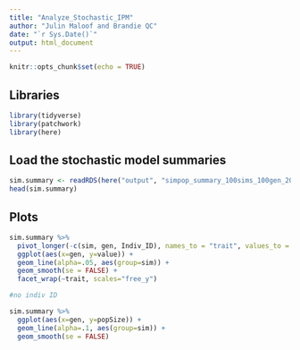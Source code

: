 ```yaml
---
title: "Analyze_Stochastic_IPM"
author: "Julin Maloof and Brandie QC"
date: "`r Sys.Date()`"
output: html_document
---
```


```r
knitr::opts_chunk$set(echo = TRUE)
```

## Libraries
```r
library(tidyverse)
library(patchwork)
library(here)
```

## Load the stochastic model summaries 
```r
sim.summary <- readRDS(here("output", "simpop_summary_100sims_100gen_2025-10-16.Rds")) 
head(sim.summary)
```

## Plots
```r
sim.summary %>%
  pivot_longer(-c(sim, gen, Indiv_ID), names_to = "trait", values_to = "value") %>%
  ggplot(aes(x=gen, y=value)) +
  geom_line(alpha=.05, aes(group=sim)) +
  geom_smooth(se = FALSE) +
  facet_wrap(~trait, scales="free_y")

#no indiv ID
```

```r
sim.summary %>%
  ggplot(aes(x=gen, y=popSize)) +
  geom_line(alpha=.1, aes(group=sim)) +
  geom_smooth(se = FALSE)
```